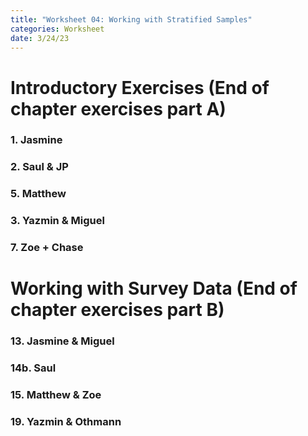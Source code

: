 ```yaml
---
title: "Worksheet 04: Working with Stratified Samples"
categories: Worksheet
date: 3/24/23
---
```


# Introductory Exercises (End of chapter exercises part A)

### 1. Jasmine


### 2. Saul & JP


### 5. Matthew


### 3. Yazmin & Miguel


### 7. Zoe + Chase





# Working with Survey Data (End of chapter exercises part B)

### 13. Jasmine & Miguel


### 14b. Saul 


### 15. Matthew & Zoe


### 19. Yazmin & Othmann




